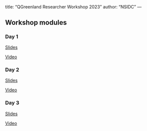 <!-- vim: set ft=markdown: -->
---
title: "QGreenland Researcher Workshop 2023"
author: "NSIDC"
---

## Workshop modules

:::::: module

### Day 1

::: {.module-resource .slides}
[Slides](content/slides/day-1.qmd)
:::

::: {.module-resource .video}
[Video](https://example.com)
:::

::::::


:::::: module

### Day 2

::: {.module-resource .slides}
[Slides](content/slides/day-2.qmd)
:::

::: {.module-resource .video}
[Video](https://example.com)
:::

::::::


:::::: module

### Day 3

::: {.module-resource .slides}
[Slides](content/slides/day-3.qmd)
:::

::: {.module-resource .video}
[Video](https://example.com)
:::

::::::
